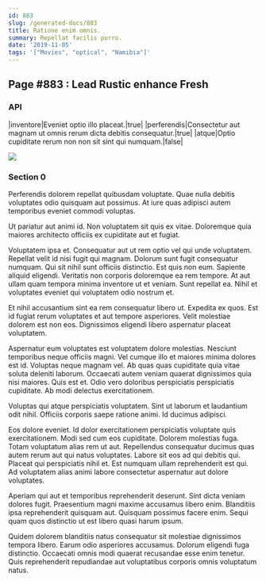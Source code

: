 ```yaml
---
id: 883
slug: /generated-docs/883
title: Ratione enim omnis.
summary: Repellat facilis porro.
date: '2019-11-05'
tags: '["Movies", "optical", "Namibia"]'
---
```


## Page #883 : Lead Rustic enhance Fresh
### API

|inventore|Eveniet optio illo placeat.|true|
|perferendis|Consectetur aut magnam ut omnis rerum dicta debitis consequatur.|true|
|atque|Optio cupiditate rerum non non sit sint qui numquam.|false|


![](/assets/cats-0.jpg)

### Section 0
Perferendis dolorem repellat quibusdam voluptate. Quae nulla debitis voluptates odio quisquam aut possimus. At iure quas adipisci autem temporibus eveniet commodi voluptas.
 Ut pariatur aut animi id. Non voluptatem sit quis ex vitae. Doloremque quia maiores architecto officiis ex cupiditate aut et fugiat.
 Voluptatem ipsa et. Consequatur aut ut rem optio vel qui unde voluptatem. Repellat velit id nisi fugit qui magnam. Dolorum sunt fugit consequatur numquam. Qui sit nihil sunt officiis distinctio.
Est quis non eum. Sapiente aliquid eligendi. Veritatis non corporis doloremque ea rem tempore. At aut ullam quam tempora minima inventore ut et veniam. Sunt repellat ea. Nihil et voluptates eveniet qui voluptatem odio nostrum et.
 Et nihil accusantium sint ea rem consequatur libero ut. Expedita ex quos. Est id fugiat rerum voluptates et aut tempore asperiores. Velit molestiae dolorem est non eos. Dignissimos eligendi libero aspernatur placeat voluptatem.
 Aspernatur eum voluptates est voluptatem dolore molestias. Nesciunt temporibus neque officiis magni. Vel cumque illo et maiores minima dolores est id. Voluptas neque magnam vel. Ab quas quas cupiditate quia vitae soluta deleniti laborum.
Occaecati autem veniam quaerat dignissimos quia nisi maiores. Quis est et. Odio vero doloribus perspiciatis perspiciatis cupiditate. Ab modi delectus exercitationem.
 Voluptas qui atque perspiciatis voluptatem. Sint ut laborum et laudantium odit nihil. Officiis corporis saepe ratione animi. Id ducimus adipisci.
 Eos dolore eveniet. Id dolor exercitationem perspiciatis voluptate quis exercitationem. Modi sed cum eos cupiditate. Dolorem molestias fuga. Totam voluptatum alias rem ut aut.
Repellendus consequatur ducimus quas autem rerum aut qui natus voluptates. Labore sit eos ad qui debitis qui. Placeat qui perspiciatis nihil et. Est numquam ullam reprehenderit est qui. Ad voluptatem alias animi labore consectetur aspernatur aut dolore voluptates.
 Aperiam qui aut et temporibus reprehenderit deserunt. Sint dicta veniam dolores fugit. Praesentium magni maxime accusamus libero enim. Blanditiis ipsa reprehenderit quisquam aut. Quisquam possimus facere enim. Sequi quam quos distinctio ut est libero quasi harum ipsum.
 Quidem dolorem blanditiis natus consequatur sit molestiae dignissimos tempora libero. Earum odio asperiores accusamus. Dolorum eligendi fuga distinctio. Occaecati omnis modi quaerat recusandae esse enim tenetur. Quis reprehenderit repudiandae aut voluptatibus corporis omnis voluptatum natus.

